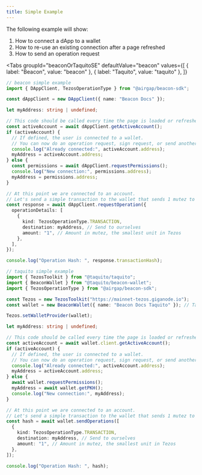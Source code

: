 ```yaml
---
title: Simple Example
---
```



The following example will show:

1. How to connect a dApp to a wallet
2. How to re-use an existing connection after a page refreshed
3. How to send an operation request

<Tabs
  groupId="beaconOrTaquitoSE"
  defaultValue="beacon"
  values={[
    { label: "Beacon", value: "beacon" },
    { label: "Taquito", value: "taquito" },
  ]}
>
  <TabItem value="beacon">

```ts live
// beacon simple example
import { DAppClient, TezosOperationType } from "@airgap/beacon-sdk";

const dAppClient = new DAppClient({ name: "Beacon Docs" });

let myAddress: string | undefined;

// This code should be called every time the page is loaded or refreshed to see if the user has already connected to a wallet.
const activeAccount = await dAppClient.getActiveAccount();
if (activeAccount) {
  // If defined, the user is connected to a wallet.
  // You can now do an operation request, sign request, or send another permission request to switch wallet
  console.log("Already connected:", activeAccount.address);
  myAddress = activeAccount.address;
} else {
  const permissions = await dAppClient.requestPermissions();
  console.log("New connection:", permissions.address);
  myAddress = permissions.address;
}

// At this point we are connected to an account.
// Let's send a simple transaction to the wallet that sends 1 mutez to ourselves.
const response = await dAppClient.requestOperation({
  operationDetails: [
    {
      kind: TezosOperationType.TRANSACTION,
      destination: myAddress, // Send to ourselves
      amount: "1", // Amount in mutez, the smallest unit in Tezos
    },
  ],
});

console.log("Operation Hash: ", response.transactionHash);
```

</TabItem>

<TabItem value="taquito">

```ts live
// taquito simple example
import { TezosToolkit } from "@taquito/taquito";
import { BeaconWallet } from "@taquito/beacon-wallet";
import { TezosOperationType } from "@airgap/beacon-sdk";

const Tezos = new TezosToolkit("https://mainnet-tezos.giganode.io");
const wallet = new BeaconWallet({ name: "Beacon Docs Taquito" }); // Takes the same arguments as the DAppClient constructor

Tezos.setWalletProvider(wallet);

let myAddress: string | undefined;

// This code should be called every time the page is loaded or refreshed to see if the user has already connected to a wallet.
const activeAccount = await wallet.client.getActiveAccount();
if (activeAccount) {
  // If defined, the user is connected to a wallet.
  // You can now do an operation request, sign request, or send another permission request to switch wallet
  console.log("Already connected:", activeAccount.address);
  myAddress = activeAccount.address;
} else {
  await wallet.requestPermissions();
  myAddress = await wallet.getPKH();
  console.log("New connection:", myAddress);
}

// At this point we are connected to an account.
// Let's send a simple transaction to the wallet that sends 1 mutez to ourselves.
const hash = await wallet.sendOperations([
  {
    kind: TezosOperationType.TRANSACTION,
    destination: myAddress, // Send to ourselves
    amount: "1", // Amount in mutez, the smallest unit in Tezos
  },
]);

console.log("Operation Hash: ", hash);
```

</TabItem>
</Tabs>

